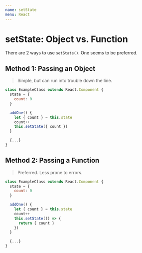 ```yaml
---
name: setState
menu: React
---
```


# setState: Object vs. Function

There are 2 ways to use `setState()`. One seems to be preferred.

## Method 1: Passing an Object

> Simple, but can run into trouble down the line.

```js
class ExampleClass extends React.Component {
  state = {
    count: 0
  }

  addOne() {
    let { count } = this.state
    count++
    this.setState({ count })
  }

  {...}
}
```

## Method 2: Passing a Function

> Preferred. Less prone to errors.

```js
class ExampleClass extends React.Component {
  state = {
    count: 0
  }

  addOne() {
    let { count } = this.state
    count++
    this.setState(() => {
      return { count }
    })
  }

  {...}
}
```
